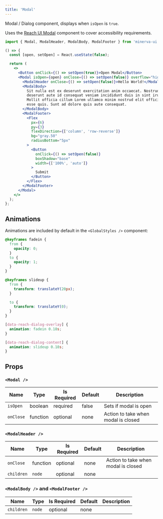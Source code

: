 ```yaml
---
title: 'Modal'
---
```


Modal / Dialog component, displays when `isOpen` is `true`.

Uses the [Reach UI Modal](https://reacttraining.com/reach-ui/dialog) component to cover accessibility requirements.

```js
import { Modal, ModalHeader, ModalBody, ModalFooter } from 'minerva-ui';
```

```jsx live
() => {
  const [open, setOpen] = React.useState(false);

  return (
    <>
      <Button onClick={() => setOpen(true)}>Open Modal</Button>
      <Modal isOpen={open} onClose={() => setOpen(false)} overflow="hidden">
        <ModalHeader onClose={() => setOpen(false)}>Hello World!</ModalHeader>
        <ModalBody>
          Sit nulla est ex deserunt exercitation anim occaecat. Nostrud ullamco
          deserunt aute id consequat veniam incididunt duis in sint irure nisi.
          Mollit officia cillum Lorem ullamco minim nostrud elit officia tempor
          esse quis. Sunt ad dolore quis aute consequat.
        </ModalBody>
        <ModalFooter>
          <Flex
            px={6}
            py={3}
            flexDirection={['column', 'row-reverse']}
            bg="gray.50"
            radiusBottom="5px"
          >
            <Button
              onClick={() => setOpen(false)}
              boxShadow="base"
              width={['100%', 'auto']}
            >
              Submit
            </Button>
          </Flex>
        </ModalFooter>
      </Modal>
    </>
  );
};
```

## Animations

Animations are included by default in the `<GlobalStyles />` component:

```css
@keyframes fadein {
  from {
    opacity: 0;
  }
  to {
    opacity: 1;
  }
}

@keyframes slideup {
  from {
    transform: translateY(20px);
  }

  to {
    transform: translateY(0);
  }
}

[data-reach-dialog-overlay] {
  animation: fadein 0.18s;
}

[data-reach-dialog-content] {
  animation: slideup 0.18s;
}
```

## Props

### `<Modal />`

| Name      | Type     | Is Required | Default | Description                         |
| --------- | -------- | ----------- | ------- | ----------------------------------- |
| `isOpen`  | boolean  | required    | false   | Sets if modal is open               |
| `onClose` | function | optional    | none    | Action to take when modal is closed |

### `<ModalHeader />`

| Name       | Type     | Is Required | Default | Description                         |
| ---------- | -------- | ----------- | ------- | ----------------------------------- |
| `onClose`  | function | optional    | none    | Action to take when modal is closed |
| `children` | `node`   | optional    | none    |

### `<ModalBody />` and `<ModalFooter />`

| Name       | Type   | Is Required | Default | Description |
| ---------- | ------ | ----------- | ------- | ----------- |
| `children` | `node` | optional    | none    |
